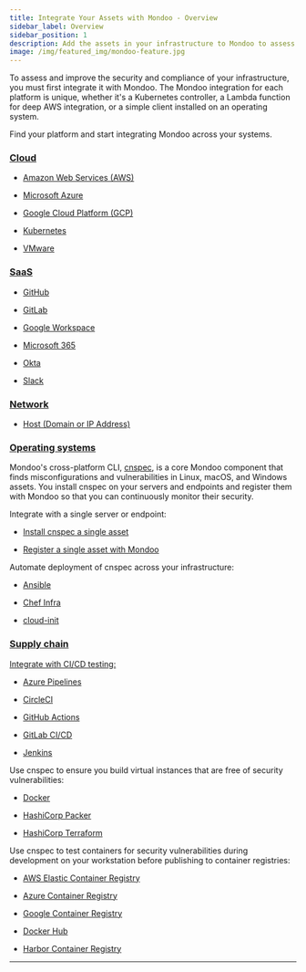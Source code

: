 ```yaml
---
title: Integrate Your Assets with Mondoo - Overview
sidebar_label: Overview
sidebar_position: 1
description: Add the assets in your infrastructure to Mondoo to assess their security and compliance
image: /img/featured_img/mondoo-feature.jpg
---
```


To assess and improve the security and compliance of your infrastructure, you must first integrate it with Mondoo. The Mondoo integration for each platform is unique, whether it's a Kubernetes controller, a Lambda function for deep AWS integration, or a simple client installed on an operating system.

Find your platform and start integrating Mondoo across your systems.

### [Cloud](/platform/infra/cloud/overview/)

- [Amazon Web Services (AWS)](/platform/infra/cloud/aws/aws-overview/)

- [Microsoft Azure](/platform/infra/cloud/azure/overview/)

- [Google Cloud Platform (GCP)](/platform/infra/cloud/gcp/overview/)

- [Kubernetes](/platform/infra/cloud/kubernetes/overview/)

- [VMware](/platform/infra/cloud/vmware/)

### [SaaS](/platform/infra/saas/overview/)

- [GitHub](/platform/infra/saas/github/)

- [GitLab](/platform/infra/saas/gitlab/)

- [Google Workspace](/platform/infra/saas/google_workspace/)

- [Microsoft 365](/platform/infra/saas/ms365/ms365-auto/)

- [Okta](/platform/infra/saas/okta/)

- [Slack](/platform/infra/saas/slack/)

### [Network](/platform/infra/networking/overview/)

- [Host (Domain or IP Address)](/platform/infra/networking/domain-ip/)

### [Operating systems](/platform/infra/opsys/osoverview/)

Mondoo's cross-platform CLI, [cnspec](/cnspec/cnspec-about/), is a core Mondoo component that finds misconfigurations and vulnerabilities in Linux, macOS, and Windows assets. You install cnspec on your servers and endpoints and register them with Mondoo so that you can continuously monitor their security.

Integrate with a single server or endpoint:

- [Install cnspec a single asset](/cnspec/)

- [Register a single asset with Mondoo](/cnspec/cnspec-adv-install/registration/)

Automate deployment of cnspec across your infrastructure:

- [Ansible](/platform/infra/opsys/automation/ansible/)

- [Chef Infra](/platform/infra/opsys/automation/chef/)

- [cloud-init](/platform/infra/opsys/automation/cloudinit/)

### [Supply chain](/platform/infra/supply/overview/)

[Integrate with CI/CD testing:](/platform/infra/supply/cicd/overview/)

- [Azure Pipelines](/platform/infra/supply/cicd/azure-pipelines/)

- [CircleCI](/platform/infra/supply/cicd/circleci/)

- [GitHub Actions](/platform/infra/supply/cicd/github-actions/)

- [GitLab CI/CD](/platform/infra/supply/cicd/gitlab/)

- [Jenkins](/platform/infra/supply/cicd/jenkins/)

Use cnspec to ensure you build virtual instances that are free of security vulnerabilities:

- [Docker](/cnspec/supplychain/docker/)

- [HashiCorp Packer](/cnspec/supplychain/packer/)

- [HashiCorp Terraform](/cnspec/supplychain/terraform/)

Use cnspec to test containers for security vulnerabilities during development on your workstation before publishing to container registries:

- [AWS Elastic Container Registry](/cnspec/supplychain/registry/aws_ecr/)

- [Azure Container Registry](/cnspec/supplychain/registry/azure_acr/)

- [Google Container Registry](/cnspec/supplychain/registry/gcp_gcr/)

- [Docker Hub](/cnspec/supplychain/registry/docker_hub/)

- [Harbor Container Registry](/cnspec/supplychain/registry/harbor/)

---
